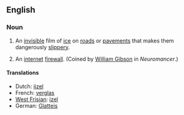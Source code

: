 ==English==

===Noun===
{{en-noun|sg=[[black]] [[ice]]|-}}

# An [[invisible]] film of [[ice]] on [[road]]s or [[pavement]]s that makes them dangerously [[slippery]].
# {{context|Cryptography}} An [[internet]] [[firewall]]. (Coined by [[w:William_Gibson|William Gibson]] in ''Neuromancer''.)

====Translations====
*Dutch: [[ijzel]] {{m}}
*French: [[verglas]] {{m}}
*[[West Frisian]]: [[izel]] {{m}}
*German: [[Glatteis]] {{n}}